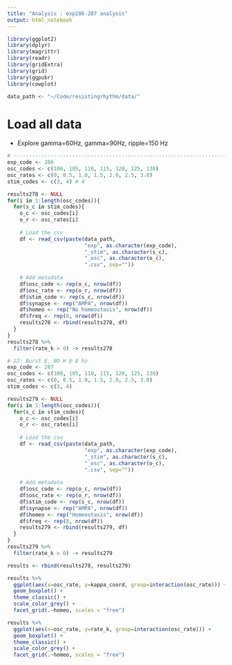 ```yaml
---
title: "Analysis : exp286-287 analysis"
output: html_notebook
---
```


```r
library(ggplot2)
library(dplyr)
library(magrittr)
library(readr)
library(gridExtra)
library(grid)
library(ggpubr)
library(cowplot)

data_path <- "~/Code/resistingrhythm/data/"
```

# Load all data

- Explore gamma=60Hz, gamma=90Hz, ripple=150 Hz

```r
# ----------------------------------------------------------------------
exp_code <- 286
osc_codes <- c(100, 105, 110, 115, 120, 125, 130)
osc_rates <- c(0, 0.5, 1.0, 1.5, 2.0, 2.5, 3.0)
stim_codes <- c(3, 4) # 4

results278 <- NULL
for(i in 1:length(osc_codes)){
  for(s_c in stim_codes){
    o_c <- osc_codes[i]
    o_r <- osc_rates[i]
    
    # Load the csv
    df <- read_csv(paste(data_path, 
                         "exp", as.character(exp_code), 
                         "_stim", as.character(s_c), 
                         "_osc", as.character(o_c),
                         ".csv", sep=""))
    
    # Add metadata
    df$osc_code <- rep(o_c, nrow(df))
    df$osc_rate <- rep(o_r, nrow(df))
    df$stim_code <- rep(s_c, nrow(df))
    df$synapse <- rep("AMPA", nrow(df))
    df$homeo <- rep("No homeostasis", nrow(df))
    df$freq <- rep(8, nrow(df))
    results278 <- rbind(results278, df)
  }
}
results278 %>%
  filter(rate_k > 0) -> results278

# 22: Burst E, NO H @ 8 hz
exp_code <- 287
osc_codes <- c(100, 105, 110, 115, 120, 125, 130)
osc_rates <- c(0, 0.5, 1.0, 1.5, 2.0, 2.5, 3.0)
stim_codes <- c(3, 4)

results279 <- NULL
for(i in 1:length(osc_codes)){
  for(s_c in stim_codes){
    o_c <- osc_codes[i]
    o_r <- osc_rates[i]
    
    # Load the csv
    df <- read_csv(paste(data_path, 
                         "exp", as.character(exp_code), 
                         "_stim", as.character(s_c), 
                         "_osc", as.character(o_c),
                         ".csv", sep=""))
    
    # Add metadata
    df$osc_code <- rep(o_c, nrow(df))
    df$osc_rate <- rep(o_r, nrow(df))
    df$stim_code <- rep(s_c, nrow(df))
    df$synapse <- rep("AMPA", nrow(df))
    df$homeo <- rep("Homeostasis", nrow(df))
    df$freq <- rep(8, nrow(df))
    results279 <- rbind(results279, df)
  }
}
results279 %>%
  filter(rate_k > 0) -> results279

results <- rbind(results278, results279)
```

```r
results %>% 
  ggplot(aes(x=osc_rate, y=kappa_coord, group=interaction(osc_rate))) +
  geom_boxplot() +
  theme_classic() +
  scale_color_grey() +
  facet_grid(.~homeo, scales = "free")
```

```r
results %>% 
  ggplot(aes(x=osc_rate, y=rate_k, group=interaction(osc_rate))) +
  geom_boxplot() +
  theme_classic() +
  scale_color_grey() +
  facet_grid(.~homeo, scales = "free")
```

